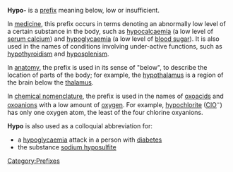 '''Hypo-''' is a [[prefix (linguistics)|prefix]] meaning below, low or insufficient.

In [[medicine]], this prefix occurs in terms denoting an abnormally low level of a certain substance in the body,
such as [[hypocalcaemia]] (a low level of [[Calcium metabolism|serum calcium]]) and [[hypoglycaemia]] (a low level of [[blood sugar]]).  It is also used in the names of conditions involving under-active functions, such as [[hypothyroidism]] and [[hyposplenism]].

In [[anatomy]], the prefix is used in its sense of "below", to describe the location of parts of the body; for example, the [[hypothalamus]] is a region of the brain below the [[thalamus]].

In [[IUPAC nomenclature of inorganic chemistry|chemical nomenclature]], the prefix is used in the names of [[oxoacid]]s and [[oxoanion]]s with a low amount of [[oxygen]].  For example, [[hypochlorite]] ([[Chlorine|Cl]][[Oxygen|O]]<sup>&minus;</sup>) has only one oxygen atom, the least of the four chlorine oxyanions.

'''Hypo''' is also used as a colloquial abbreviation for:
*a [[hypoglycaemia]] attack in a person with [[diabetes]]
*the substance [[sodium hyposulfite]]

[[Category:Prefixes]]